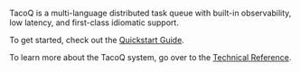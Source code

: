 
<div className="my-2 h-fit w-full rounded-2xl p-1.5 shadow-xl ring-1 shadow-zinc-700/1 ring-zinc-200 transition-all duration-150 ease-in-out ring-inset dark:shadow-black/5 dark:ring-zinc-800/70">
  <PriorityImageWithTheme
    lightSrc="/TacoQBannerLight.png"
    darkSrc="/TacoQBannerDark.png"
    alt="TacoQ Banner"
    width={1000}
    height={300}
    darkClassName="dark:border-zinc-800/70 "
    lightClassName="border-zinc-200"
    commonClassName="w-full h-auto aspect-[1000/302] rounded-[11px] border-1 transition-all duration-150 ease-in-out"
  />
</div>

TacoQ is a multi-language distributed task queue with built-in observability, low latency, and first-class idiomatic support.

To get started, check out the [Quickstart Guide](/quickstart/core-concepts).

To learn more about the TacoQ system, go over to the [Technical Reference](/technical-reference/system-architecture).

<CardGroup columns={2}>
  <Card
    title="Quickstart"
    description="Get up and running with TacoQ."
    icon="rocket"
    href="/quickstart/core-concepts"
  />
  <Card
    title="Technical Reference"
    description="Learn more about the TacoQ system."
    icon="book"
    href="/technical-reference/system-architecture"
  />
  <Card
    title="Community"
    description="Join the Taco community."
    icon="userGroup"
    href="https://discord.gg/NXwBEtZSUq"
  />
  <Card
    title="Guides"
    description="Learn how to achieve specific goals with TacoQ."
    icon="bookmarkSquare"
    href="/guides"
  />
</CardGroup>
